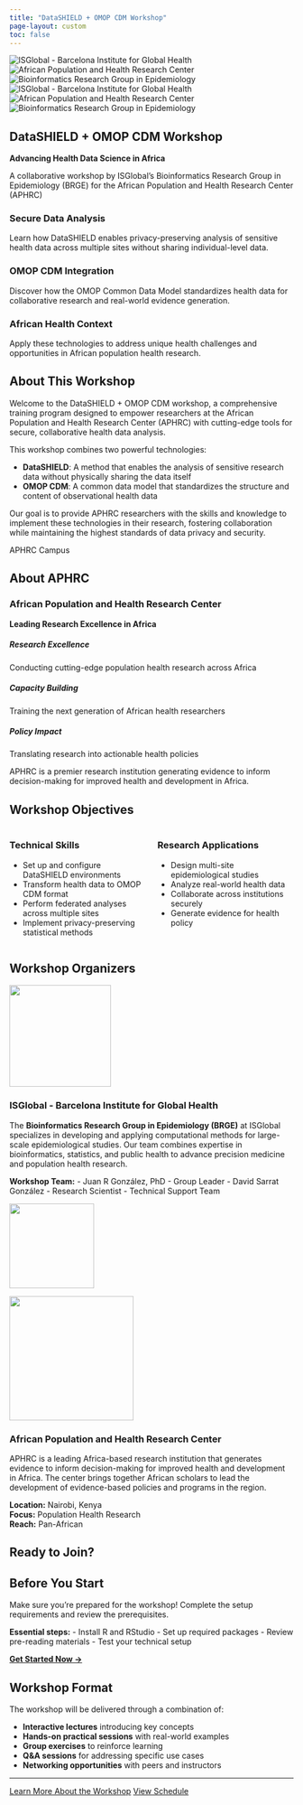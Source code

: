 ```yaml
---
title: "DataSHIELD + OMOP CDM Workshop"
page-layout: custom
toc: false
---
```


```{=html}
<div class="hero-carousel">
  <div class="carousel-container">
    <div class="carousel-track">
      <div class="carousel-slide">
        <img src="images/isglobal_logo.jpg" alt="ISGlobal - Barcelona Institute for Global Health">
      </div>
      <div class="carousel-slide">
        <img src="images/aphrc_logo.png" alt="African Population and Health Research Center">
      </div>
      <div class="carousel-slide">
        <img src="images/brge_logo.png" alt="Bioinformatics Research Group in Epidemiology">
      </div>
      <div class="carousel-slide">
        <img src="images/isglobal_logo.jpg" alt="ISGlobal - Barcelona Institute for Global Health">
      </div>
      <div class="carousel-slide">
        <img src="images/aphrc_logo.png" alt="African Population and Health Research Center">
      </div>
      <div class="carousel-slide">
        <img src="images/brge_logo.png" alt="Bioinformatics Research Group in Epidemiology">
      </div>
    </div>
  </div>
</div>
```

::: {.my-5}
# DataSHIELD + OMOP CDM Workshop

**Advancing Health Data Science in Africa**

A collaborative workshop by ISGlobal's Bioinformatics Research Group in Epidemiology (BRGE) for the African Population and Health Research Center (APHRC)
:::

::: {.container .mt-5}
::: {.row .g-4}

::: {.col-lg-4}
::: {.feature-card}
<i class="bi bi-shield-check icon"></i>

### Secure Data Analysis

Learn how DataSHIELD enables privacy-preserving analysis of sensitive health data across multiple sites without sharing individual-level data.
:::
:::

::: {.col-lg-4}
::: {.feature-card}
<i class="bi bi-database icon"></i>

### OMOP CDM Integration

Discover how the OMOP Common Data Model standardizes health data for collaborative research and real-world evidence generation.
:::
:::

::: {.col-lg-4}
::: {.feature-card}
<i class="bi bi-globe-africa icon"></i>

### African Health Context

Apply these technologies to address unique health challenges and opportunities in African population health research.
:::
:::

:::
:::

## About This Workshop

::: {.content-section}
Welcome to the DataSHIELD + OMOP CDM workshop, a comprehensive training program designed to empower researchers at the African Population and Health Research Center (APHRC) with cutting-edge tools for secure, collaborative health data analysis.

::: {.row .align-items-center .mt-4}
::: {.col-md-8}
This workshop combines two powerful technologies:

- **DataSHIELD**: A method that enables the analysis of sensitive research data without physically sharing the data itself
- **OMOP CDM**: A common data model that standardizes the structure and content of observational health data

Our goal is to provide APHRC researchers with the skills and knowledge to implement these technologies in their research, fostering collaboration while maintaining the highest standards of data privacy and security.
:::

::: {.col-md-4}
::: {.text-center}
<div class="placeholder-image">
  <i class="bi bi-building" style="font-size: 8rem; color: #e47200;"></i>
  <p class="mt-2 text-muted">APHRC Campus</p>
</div>
:::
:::
:::
:::

## About APHRC

::: {.aphrc-section .my-5 .p-5 .bg-light .rounded}
::: {.container}
::: {.row .align-items-center}
::: {.col-md-12 .text-center .mb-4}
### African Population and Health Research Center
**Leading Research Excellence in Africa**
:::
:::

::: {.row .g-4}
::: {.col-md-4}
::: {.text-center}
<div class="placeholder-image-card">
  <i class="bi bi-graph-up-arrow" style="font-size: 5rem; color: #e47200;"></i>
  <h5 class="mt-3">Research Excellence</h5>
  <p class="text-muted">Conducting cutting-edge population health research across Africa</p>
</div>
:::
:::

::: {.col-md-4}
::: {.text-center}
<div class="placeholder-image-card">
  <i class="bi bi-people-fill" style="font-size: 5rem; color: #e47200;"></i>
  <h5 class="mt-3">Capacity Building</h5>
  <p class="text-muted">Training the next generation of African health researchers</p>
</div>
:::
:::

::: {.col-md-4}
::: {.text-center}
<div class="placeholder-image-card">
  <i class="bi bi-globe2" style="font-size: 5rem; color: #e47200;"></i>
  <h5 class="mt-3">Policy Impact</h5>
  <p class="text-muted">Translating research into actionable health policies</p>
</div>
:::
:::
:::

::: {.row .mt-5}
::: {.col-md-12}
<div class="alert alert-info text-center">
  <i class="bi bi-info-circle-fill"></i> APHRC is a premier research institution generating evidence to inform decision-making for improved health and development in Africa.
</div>
:::
:::
:::
:::

## Workshop Objectives

::: {.content-section}
:::: {.columns}
::: {.column width="50%"}
### Technical Skills
- Set up and configure DataSHIELD environments
- Transform health data to OMOP CDM format
- Perform federated analyses across multiple sites
- Implement privacy-preserving statistical methods
:::

::: {.column width="50%"}
### Research Applications
- Design multi-site epidemiological studies
- Analyze real-world health data
- Collaborate across institutions securely
- Generate evidence for health policy
:::
::::
:::

## Workshop Organizers

::: {.organizers-section .my-5}
::: {.container}
::: {.row .g-5}
::: {.col-lg-6}
::: {.organizer-card .h-100 .p-4 .shadow-sm .rounded}
::: {.text-center .mb-4}
![](images/isglobal_logo.jpg){.img-fluid width=180px}
:::

### ISGlobal - Barcelona Institute for Global Health

The **Bioinformatics Research Group in Epidemiology (BRGE)** at ISGlobal specializes in developing and applying computational methods for large-scale epidemiological studies. Our team combines expertise in bioinformatics, statistics, and public health to advance precision medicine and population health research.

::: {.mt-3}
<i class="bi bi-people-fill text-isglobal-orange"></i> **Workshop Team:**
- Juan R González, PhD - Group Leader
- David Sarrat González - Research Scientist
- Technical Support Team
:::

::: {.text-center .mt-3}
![](images/brge_logo.png){.img-fluid width=150px}
:::
:::
:::

::: {.col-lg-6}
::: {.organizer-card .h-100 .p-4 .shadow-sm .rounded}
::: {.text-center .mb-4}
![](images/aphrc_logo.png){.img-fluid width=220px}
:::

### African Population and Health Research Center

APHRC is a leading Africa-based research institution that generates evidence to inform decision-making for improved health and development in Africa. The center brings together African scholars to lead the development of evidence-based policies and programs in the region.

::: {.mt-3}
<i class="bi bi-geo-alt-fill text-isglobal-orange"></i> **Location:** Nairobi, Kenya  
<i class="bi bi-award-fill text-isglobal-orange"></i> **Focus:** Population Health Research  
<i class="bi bi-globe-africa text-isglobal-orange"></i> **Reach:** Pan-African
:::
:::
:::
:::
:::
:::

## Ready to Join?

::: {.callout-important}
## Before You Start

Make sure you're prepared for the workshop! Complete the setup requirements and review the prerequisites.

**Essential steps:**
- Install R and RStudio
- Set up required packages
- Review pre-reading materials
- Test your technical setup

[**Get Started Now →**](getting-started.qmd){.btn .btn-primary .btn-lg}
:::

## Workshop Format

The workshop will be delivered through a combination of:

- **Interactive lectures** introducing key concepts
- **Hands-on practical sessions** with real-world examples
- **Group exercises** to reinforce learning
- **Q&A sessions** for addressing specific use cases
- **Networking opportunities** with peers and instructors

---

::: {.text-center .mt-5 .mb-5}
<a href="getting-started.qmd" class="btn btn-primary btn-lg">Learn More About the Workshop</a>
<a href="schedule.qmd" class="btn btn-secondary btn-lg">View Schedule</a>
:::

::: {.mb-5}
:::